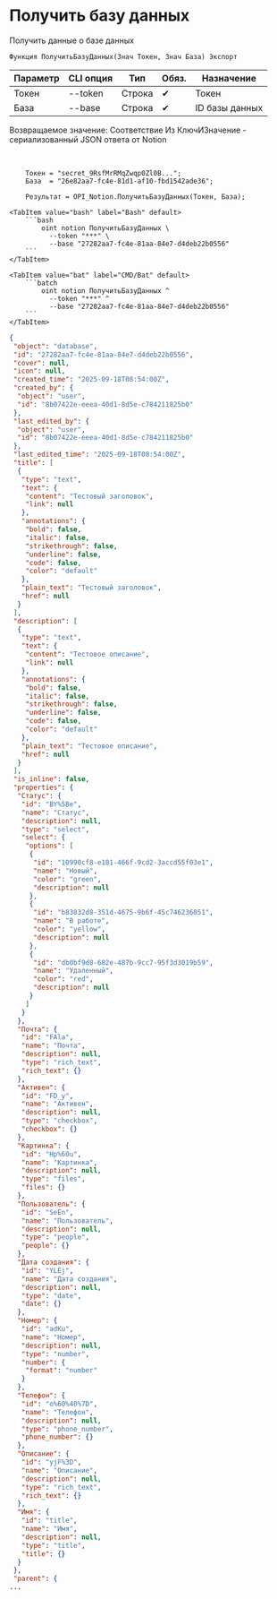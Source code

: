 ﻿---
sidebar_position: 2
description: Получить базу данных и другие функции для работы с Notion в Открытом пакете интеграций - бесплатной open-source библиотеке интеграций для 1С:Предприятие 8, OneScript и CLI
keywords: [1C, 1С, 1С:Предприятие, 1С:Предприятие 8.3, API, Интеграция, Сервисы, Обмен, OneScript, CLI, Notion]
---


# Получить базу данных
 Получить данные о базе данных



`Функция ПолучитьБазуДанных(Знач Токен, Знач База) Экспорт`

  | Параметр | CLI опция | Тип | Обяз. | Назначение |
  |-|-|-|-|-|
  | Токен | --token | Строка | &#x2714; | Токен |
  | База | --base | Строка | &#x2714; | ID базы данных |

  
  Возвращаемое значение:   Соответствие Из КлючИЗначение - сериализованный JSON ответа от Notion

<br/>



```bsl title="Пример использования для 1С:Предприятие/OneScript"
    Токен = "secret_9RsfMrRMqZwqp0Zl0B...";
    База  = "26e82aa7-fc4e-81d1-af10-fbd1542ade36";

    Результат = OPI_Notion.ПолучитьБазуДанных(Токен, База);
```
    

 <Tabs>
  
    <TabItem value="bash" label="Bash" default>
        ```bash
            oint notion ПолучитьБазуДанных \
              --token "***" \
              --base "27282aa7-fc4e-81aa-84e7-d4deb22b0556"
        ```
    </TabItem>
  
    <TabItem value="bat" label="CMD/Bat" default>
        ```batch
            oint notion ПолучитьБазуДанных ^
              --token "***" ^
              --base "27282aa7-fc4e-81aa-84e7-d4deb22b0556"
        ```
    </TabItem>
</Tabs>


```json title="Результат"
{
 "object": "database",
 "id": "27282aa7-fc4e-81aa-84e7-d4deb22b0556",
 "cover": null,
 "icon": null,
 "created_time": "2025-09-18T08:54:00Z",
 "created_by": {
  "object": "user",
  "id": "8b07422e-eeea-40d1-8d5e-c784211825b0"
 },
 "last_edited_by": {
  "object": "user",
  "id": "8b07422e-eeea-40d1-8d5e-c784211825b0"
 },
 "last_edited_time": "2025-09-18T08:54:00Z",
 "title": [
  {
   "type": "text",
   "text": {
    "content": "Тестовый заголовок",
    "link": null
   },
   "annotations": {
    "bold": false,
    "italic": false,
    "strikethrough": false,
    "underline": false,
    "code": false,
    "color": "default"
   },
   "plain_text": "Тестовый заголовок",
   "href": null
  }
 ],
 "description": [
  {
   "type": "text",
   "text": {
    "content": "Тестовое описание",
    "link": null
   },
   "annotations": {
    "bold": false,
    "italic": false,
    "strikethrough": false,
    "underline": false,
    "code": false,
    "color": "default"
   },
   "plain_text": "Тестовое описание",
   "href": null
  }
 ],
 "is_inline": false,
 "properties": {
  "Статус": {
   "id": "BY%5Be",
   "name": "Статус",
   "description": null,
   "type": "select",
   "select": {
    "options": [
     {
      "id": "10990cf8-e181-466f-9cd2-3accd55f03e1",
      "name": "Новый",
      "color": "green",
      "description": null
     },
     {
      "id": "b83832d8-351d-4675-9b6f-45c746236051",
      "name": "В работе",
      "color": "yellow",
      "description": null
     },
     {
      "id": "db0bf9d8-682e-487b-9cc7-95f3d3019b59",
      "name": "Удаленный",
      "color": "red",
      "description": null
     }
    ]
   }
  },
  "Почта": {
   "id": "FAla",
   "name": "Почта",
   "description": null,
   "type": "rich_text",
   "rich_text": {}
  },
  "Активен": {
   "id": "FD_y",
   "name": "Активен",
   "description": null,
   "type": "checkbox",
   "checkbox": {}
  },
  "Картинка": {
   "id": "Hp%60u",
   "name": "Картинка",
   "description": null,
   "type": "files",
   "files": {}
  },
  "Пользователь": {
   "id": "SeEn",
   "name": "Пользователь",
   "description": null,
   "type": "people",
   "people": {}
  },
  "Дата создания": {
   "id": "YLEj",
   "name": "Дата создания",
   "description": null,
   "type": "date",
   "date": {}
  },
  "Номер": {
   "id": "adKu",
   "name": "Номер",
   "description": null,
   "type": "number",
   "number": {
    "format": "number"
   }
  },
  "Телефон": {
   "id": "o%60%40%7D",
   "name": "Телефон",
   "description": null,
   "type": "phone_number",
   "phone_number": {}
  },
  "Описание": {
   "id": "yjF%3D",
   "name": "Описание",
   "description": null,
   "type": "rich_text",
   "rich_text": {}
  },
  "Имя": {
   "id": "title",
   "name": "Имя",
   "description": null,
   "type": "title",
   "title": {}
  }
 },
 "parent": {
...
```
